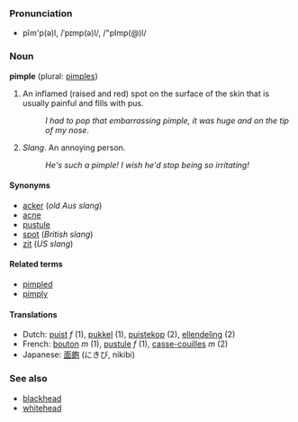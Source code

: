 === Pronunciation ===
*pĭm'p(ə)l, /ˈpɪmp(ə)l/, /"pImp(@)l/

=== Noun ===
'''pimple''' (plural: [[pimples]])

#An inflamed (raised and red) spot on the surface of the skin that is usually painful and fills with pus.
#:''I had to pop that embarrassing pimple, it was huge and on the tip of my nose''.
#''Slang''. An annoying person.
#:''He's such a pimple! I wish he'd stop being so irritating!''

==== Synonyms ====
*[[acker]] (''old Aus slang'')
*[[acne]]
*[[pustule]]
*[[spot]] (''British slang'')
*[[zit]] (''US slang'')

==== Related terms ====
*[[pimpled]]
*[[pimply]]

====Translations====
*Dutch: [[puist]] ''f'' (1), [[pukkel]] (1), [[puistekop]] (2), [[ellendeling]] (2)
*French: [[bouton]] ''m'' (1), [[pustule]] ''f'' (1), [[casse-couilles]] ''m'' (2)
*Japanese: [[面皰]] (にきび, nikibi)

=== See also ===
*[[blackhead]]
*[[whitehead]]